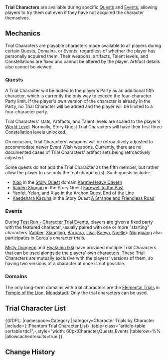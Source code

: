 {{Stub|Expand trial character mechanics.<br />Need to add {{T|Trial Character}} to all pages with Trial Character(s) to populate list}}
{{Terminology Infobox
|image        = Trial Character.png
|type         = Game Systems
}}
'''Trial Characters''' are available during specific [[Quests]] and [[Events]], allowing players to try them out even if they have not acquired the character themselves.

==Mechanics==
Trial Characters are playable characters made available to all players during certain Quests, Domains, or Events, regardless of whether the player has personally acquired them. Their weapons, artifacts, Talent levels, and Constellations are fixed and cannot be altered by the player. Artifact details also cannot be viewed.

===Quests===
A Trial Character will be added to the player's Party as an additional fifth character, which is currently the only way to exceed the four-character Party limit. If the player's own version of the character is already in the Party, no Trial Character will be added and the player will be limited to a four-character party.

Trial Characters' stats, Artifacts, and Talent levels are scaled to the player's [[World Level]]. Normally, Story Quest Trial Characters will have their first three Constellation levels unlocked.

On occasion, Trial Characters' weapons will be retroactively adjusted to accommodate newer Event Wish weapons. Currently, there are no documented cases of Trial Characters' artifact sets being retroactively adjusted.

Some quests do not add the Trial Character as the fifth member, but rather allow the player to use only the trial character(s). Such quests include:
* [[Xiao]] in the [[Story Quest]] domain [[Karma-Heavy Cavern]]
* [[Raiden Shogun]] in the Story Quest [[Farewell to the Past]]
* [[Yanfei]], [[Yelan]], and [[Xiao]] in the [[Archon Quest]] [[End of the Line]]
* [[Kaedehara Kazuha]] in the Story Quest [[A Strange and Friendless Road]]

===Events===
During [[Test Run - Character Trial Event]]s, players are given a fixed party with the featured character, usually paired with one or more "starting" characters ([[Amber]], [[Xiangling]], [[Barbara]], [[Lisa]], [[Kaeya]], [[Noelle]]). [[Ningguang]] also participates in [[Gorou]]'s character trials.

[[Misty Dungeon]] and [[Hyakunin Ikki]] have provided multiple Trial Characters that can be used alongside the players' own characters. These Trial Characters are mutually exclusive with the players' versions of them, so having two versions of a character at once is not possible.

===Domains===
The only long-term domains with trial characters are the [[Elemental Trial]]s in [[Temple of the Lion]], [[Mondstadt]]. Only the trial characters can be used.
{{Clr}}

==Trial Character List==
{{#DPL:
|namespace=Category
|category=Character Trials by Character
|include={:¦Phantom Trial Character List}
|table=class="article-table sortable tdc1",-,style="width: 60px¦Character,Quests,Events
|tablerow=%%
|allowcachedresults=true
}}

==Change History==
{{Change History|1.0}}